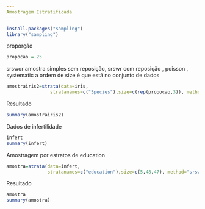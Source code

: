 ```yaml
---
Amostragem Estratificada
---
```

```r
install.packages("sampling")
library("sampling")
```
proporção
```r
propocao = 25
```

srswor amostra simples sem reposição, srswr com reposição , poisson , systematic a ordem de size é que está no conjunto de dados

```r
amostrairis2=strata(data=iris,
                stratanames=c("Species"),size=c(rep(propocao,3)), method="srswor")
```
Resultado

```r
summary(amostrairis2)
```

Dados de infertilidade

```r
infert
summary(infert)
```

Amostragem por estratos de education

```r
amostra=strata(data=infert,
               stratanames=c("education"),size=c(5,48,47), method="srswor")
```

Resultado
```r
amostra
summary(amostra)
```
